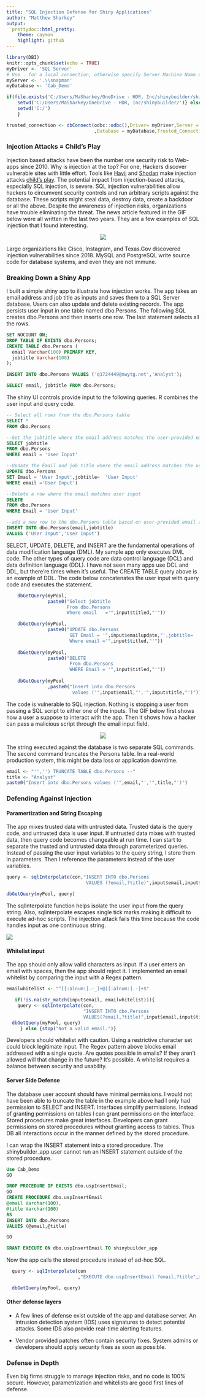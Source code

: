 ```yaml
---
title: "SQL Injection Defense for Shiny Applications"
author: "Matthew Sharkey"
output:
  prettydoc::html_pretty:
    theme: cayman
    highlight: github
---
```


```r
library(DBI)
knitr::opts_chunk$set(echo = TRUE)
myDriver <- 'SQL Server'
# Use . for a local connection, otherwise specify Server Machine Name or IP address
myServer <- '.\\snapman'
myDatabase <- 'Cab_Demo'

if(file.exists('C:/Users/MaSharkey/OneDrive - HDR, Inc/shinybuilder/shinybuilderInjection.gif')){
    setwd('C:/Users/MaSharkey/OneDrive - HDR, Inc/shinybuilder/')} else {
    setwd('C:/')
    }

trusted_connection <- dbConnect(odbc::odbc(),Driver= myDriver,Server = myServer
                                ,Database = myDatabase,Trusted_Connection='yes')

```

### Injection Attacks = Child's Play

Injection based attacks have been the number one security risk to Web-apps since 2010.  Why is injection at the top?  For one, Hackers discover vulnerable sites with little effort.  Tools like [Havij](https://www.darknet.org.uk/2010/09/havij-advanced-automated-sql-injection-tool/) and [Shodan](https://www.shodan.io/) make injection attacks [child's play](https://techcrunch.com/2018/08/12/hacking-the-websites-responsible-for-election-information-is-so-easy-an-11-year-old-did-it/).  The potential impact from injection-based attacks, especially SQL injection, is severe.  SQL injection vulnerabilities allow hackers to circumvent security controls and run arbitrary scripts against the database.  These scripts might steal data, destroy data, create a backdoor or all the above.  Despite the awareness of injection risks, organizations have trouble eliminating the threat.  The news article featured in the GIF below were all written in the last two years.  They are a few examples of SQL injection that I found interesting. 

<center>
<!---->
![](sqlinjection.gif)
</center>

Large organizations like Cisco, Instagram, and Texas.Gov discovered injection vulnerabilities since 2018.   MySQL and PostgreSQL write source code for database systems, and even they are not immune.  

###  Breaking Down a Shiny App

I built a simple shiny app to illustrate how injection works.  The app takes an email address and job title as inputs and saves them to a SQL Server database.  Users can also update and delete existing records.  The app persists user input in one table named dbo.Persons.  The following SQL creates dbo.Persons and then inserts one row.  The last statement selects all the rows.

```sql
SET NOCOUNT ON;
DROP TABLE IF EXISTS dbo.Persons;
CREATE TABLE dbo.Persons (
  email Varchar(100) PRIMARY KEY, 
  jobtitle Varchar(100)
);

INSERT INTO dbo.Persons VALUES ('q1724449@nwytg.net','Analyst');

SELECT email, jobtitle FROM dbo.Persons;

```

The shiny UI controls provide input to the following queries.  R combines the user input and query code.


```sql

-- Select all rows from the dbo.Persons table
SELECT * 
FROM dbo.Persons

--Get the jobtitle where the email address matches the user-provided email
SELECT jobtitle 
FROM dbo.Persons 
WHERE email = 'User Input'

--Update the Email and job title where the email address matches the user-provided email
UPDATE dbo.Persons 
SET Email = 'User Input',jobtitle=  'User Input' 
WHERE email ='User Input')

--Delete a row where the email matches user input
DELETE 
FROM dbo.Persons 
WHERE Email = 'User Input'

--add a new row to the dbo.Persons table based on user-provided email and jobtitle
INSERT INTO dbo.Persons(email,jobtitle) 
VALUES ('User Input','User Input')

```

SELECT, UPDATE, DELETE, and INSERT are the fundamental operations of data modification language (DML).  My sample app only executes DML code.  The other types of query code are data control language (DCL) and data definition language (DDL).  I have not seen many apps use DCL and DDL, but there're times when it's useful.  The CREATE TABLE query above is an example of DDL.  The code below concatenates the user input with query code and executes the statement.


```r
    dbGetQuery(myPool,
               paste0("Select jobtitle 
                      From dbo.Persons 
                      Where email   ='",input$titled,"'"))

    dbGetQuery(myPool,
               paste0("UPDATE dbo.Persons 
                       SET Email = '",input$emailupdate,"',jobtitle=  '",input$titleupdate,"'
                       Where email ='",input$titled,"'"))
    
    dbGetQuery(myPool,
               paste0("DELETE 
                       From dbo.Persons 
                       WHERE Email = '",input$titled,"'"))
    
    dbGetQuery(myPool
               ,paste0("Insert into dbo.Persons 
                        values ('",input$email,"','",input$title,"')"))
```
The code is vulnerable to SQL injection.  Nothing is stopping a user from passing a SQL script to either one of the inputs.  The GIF below first shows how a user a suppose to interact with the app.  Then it shows how a hacker can pass a malicious script through the email input field.


<center>
<!---->
![](shinybuilderInjection.gif)
</center>


The string executed against the database is two separate SQL commands. The second command truncates the Persons table.  In a real-world production system, this might be data loss or application downtime.

```r

email <- "'','') TRUNCATE TABLE dbo.Persons --"
title <- "Analyst"
paste0("Insert into dbo.Persons values ('",email,"','",title,"')")


```

###  Defending Against Injection

#### Paramertization and String Escaping

The app mixes trusted data with untrusted data.  Trusted data is the query code, and untrusted data is user input.  If untrusted data mixes with trusted data, then query code becomes changeable at run time.  I can start to separate the trusted and untrusted data through parameterized queries.  Instead of passing the user input variables to the query string, I  store them in parameters.  Then I reference the parameters instead of the user variables.

```r

query <- sqlInterpolate(con,"INSERT INTO dbo.Persons 
                             VALUES (?email,?title)",input$email,input$title))

dbGetQuery(myPool, query)

```

The sqlInterpolate function helps isolate the user input from the query string.  Also, sqlinterpolate escapes single tick marks making it difficult to execute ad-hoc scripts.  The injection attack fails this time because the code handles input as one continuous string.

![](parameterized.png)

#### Whitelist input

The app should only allow valid characters as input.  If a user enters an email with spaces, then the app should reject it.  I implemented an email whitelist by comparing the input with a Regex pattern.


```r

emailwhitelist <- "^[[:alnum:].-_]+@[[:alnum:].-]+$"

   if(!is.na(str_match(input$email, emailwhitelist))){
    query <- sqlInterpolate(con,
                            "INSERT INTO dbo.Persons 
                            VALUES(?email,?title)",input$email,input$title))
  dbGetQuery(myPool, query)
     } else {stop("Not a valid email.")}


```

Developers should whitelist with caution.  Using a restrictive character set could block legitimate input.  The Regex pattern above blocks email addressed with a single quote.  Are quotes possible in emails?  If they aren't allowed will that change in the future?  It's possible.  A whitelist requires a balance between security and usability.

#### Server Side Defense

The database user account should have minimal permissions.  I would not have been able to truncate the table in the example above had I only had permission to SELECT and INSERT.  Interfaces simplify permissions.  Instead of granting permissions on tables I can grant permissions on the interface.  Stored procedures make great interfaces.  Developers can grant permissions on stored procedures without granting access to tables.  Thus DB all interactions occur in the manner defined by the stored procedure.

I can wrap the INSERT statement into a stored procedure.  The 
 shinybuilder_app user cannot run an INSERT statement outside of the stored procedure.

```sql
Use Cab_Demo
GO

DROP PROCEDURE IF EXISTS dbo.uspInsertEmail;
GO
CREATE PROCEDURE dbo.uspInsertEmail
@email Varchar(100),
@title Varchar(100)
AS
INSERT INTO dbo.Persons
VALUES (@email,@title)

GO

GRANT EXECUTE ON dbo.uspInsertEmail TO shinybuilder_app 

```
Now the app calls the stored procedure instead of ad-hoc SQL.

```r
  query <- sqlInterpolate(con
                          ,"EXECUTE dbo.uspInsertEmail ?email,?title",input$email,input$title))

  dbGetQuery(myPool, query)

```
#### Other defense layers

* A few lines of defense exist outside of the app and database server.  An intrusion detection system (IDS) uses signatures to detect potential attacks.  Some IDS also provide real-time alerting features.

* Vendor provided patches often contain security fixes.  System admins or developers should apply security fixes as soon as possible.

### Defense in Depth

Even big firms struggle to manage injection risks, and no code is 100% secure. However, parametrization and whitelists are good first lines of defense.



